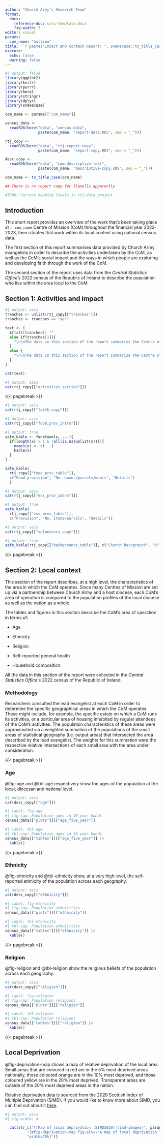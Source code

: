 ```yaml
---
author: "Church Army's Research Team"
format:
  docx:
    reference-doc: caru-template.docx
    fig-width: 7
editor: visual
params: 
  com_name: "ballina"
title: '`r paste("Impact and Context Report: ", snakecase::to_title_case(params[["com_name"]]), " Centre of Mission")`'
execute: 
  echo: false
  warning: false
---
```


```r
#| output: false
library(ggplot2)
library(knitr)
library(purrr)
library(here)
library(stringr)
library(dplyr)
library(snakecase)

com_name <- params[["com_name"]]

census_data <-
  readRDS(here("data", "census-data", 
               paste(com_name, "report-data.RDS", sep = "_")))

rtj_copy <- 
  readRDS(here("data", "rtj-report-copy",
               paste(com_name, "report-copy.RDS", sep = "_")))

desc_copy <- 
  readRDS(here("data", "com-descriptive-text",
               paste(com_name, "descriptive-copy.RDS", sep = "_")))

com_name <- to_title_case(com_name)

## There is no report copy for llanelli apparently

#TODO: Correct heading levels in rtj-data project
```

## Introduction

This short report provides an overview of the work that's been taking place at `r com_name` Centre of Mission (CoM) throughout the financial year 2022-2023, then situates that work within its local context using national census data.

The first section of this report summarises data provided by Church Army evangelists in order to describe the activities undertaken by the CoM, as well as the CoM's social impact and the ways in which people are exploring and developing faith through the work of the CoM.

The second section of the report uses data from the *Central Statistics Office's* 2022 census of the Republic of Ireland to describe the population who live within the area local to the CoM.

## Section 1: Activities and impact

```r
#| output: asis
tranches <- unlist(rtj_copy[["tranches"]])
tranches <- tranches == "yes"

text <- {
  if(all(tranches)) ""
  else if(tranches[1]){
    "\n\nThe data in this section of the report summarise the Centre of Mission's activity between April and October 2022.\n\n"
  }
  else {
    "\n\nThe data in this section of the report summarise the Centre of Mission's activity between November 2022 and March 2023.\n\n"
  }
}

cat(text)
```

```r
#| output: asis
cat(rtj_copy[["activities_section"]])
```

{{< pagebreak >}}

```r
#| output: asis
cat(rtj_copy[["faith_copy"]])
```

```r
#| output: asis
cat(rtj_copy[["food_prov_intro"]])
```

```r
#| output: true
safe_kable <- function(x, ...){
  if(length(x) > 1 & !all(is.na(unlist(x)))){
    names(x) <- c(...)
    kable(x)
  }
}

safe_kable(
  rtj_copy[["food_prov_table"]],
  c("Food provision", "No. boxes/parcels/meals", "Details")
  )
```

```r
#| output: asis
cat(rtj_copy[["ess_prov_intro"]])
```

```r
#| output: true
safe_kable(
  rtj_copy[["ess_prov_table"]],
  c("Provision", "No. Items/parcels", "Details"))
```

```r
#| output: asis
cat(rtj_copy[["volunteers_copy"]])
```

```r
#| output: true
safe_kable(rtj_copy[["backgrounds_table"]], c("Church background", "%"))
```

{{< pagebreak >}}

## Section 2: Local context

This section of the report describes, at a high level, the characteristics of the area in which the CoM operates. Since many Centres of Mission are set up via a partnership between Church Army and a host diocese, each CoM's area of operation is compared to the population profiles of the local diocese as well as the nation as a whole.

The tables and figures in this section describe the CoM's area of operation in terms of:

-   Age

-   Ethnicity

-   Religion

-   Self-reported general health

-   Household composition

All the data in this section of the report were collected in the *Central Statistics Office'*s 2022 census of the Republic of Ireland.

### Methodology

Researchers consulted the lead evangelist at each CoM in order to determine the specific geographical areas in which the CoM operates. These might include, for example, the specific estate on which a CoM runs its activities, or a particular area of housing inhabited by regular attendees of the CoM's activities. The population characteristics of these areas were approximated via a weighted summation of the populations of the small areas of statistical geography (i.e. output areas) that intersected the area described by the lead evangelist. The weights for this summation were the respective relative intersections of each small area with the area under consideration.

{{< pagebreak >}}

### Age

@fig-age and @tbl-age respectively show the ages of the population at the local, diocesan and national level.

```r
#| output: asis
cat(desc_copy[["age"]])
```

```r
#| label: fig-age
#| fig-cap: Population ages in 10 year bands
census_data[["plots"]][["age_five_year"]]
```

```r
#| label: tbl-age
#| tbl-cap: Population ages in 10 year bands
census_data[["tables"]][["age_five_year"]] |> 
  kable()
```

{{< pagebreak >}}

### Ethnicity

@fig-ethnicity and @tbl-ethnicity show, at a very high level, the self-reported ethnicity of the population across each geography.

```r
#| output: asis
cat(desc_copy[["ethnicity"]])
```

```r
#| label: fig-ethnicity
#| fig-cap: Population ethnicities
census_data[["plots"]][["ethnicity"]]
```

```r
#| label: tbl-ethnicity
#| tbl-cap: Population ethnicities
census_data[["tables"]][["ethnicity"]] |> 
  kable()
```

{{< pagebreak >}}

### Religion

@fig-religion and @tbl-religion show the religious beliefs of the population across each geography.

```r
#| output: asis
cat(desc_copy[["religion"]])
```

```r
#| label: fig-religion
#| fig-cap: Population religions
census_data[["plots"]][["religion"]]
```

```r
#| label: tbl-religion
#| tbl-cap: Population religions
census_data[["tables"]][["religion"]] |> 
  kable()
```

{{< pagebreak >}}

## Local Deprivation

@fig-deprivation-map shows a map of relative deprivation of the local area. Small areas that are coloured in red are in the 5% most deprived areas nationally, those coloured orange are in the 10% most deprived, and those coloured yellow are in the 20% most deprived. Transparent areas are outside of the 20% most deprived areas in the nation.

Relative deprivation data is sourced from the 2020 Scottish Index of Multiple Deprivation (SIMD). If you would like to know more about SIMD, you can find out about it [here](https://www.gov.scot/collections/scottish-index-of-multiple-deprivation-2020/).

```r
#| output: asis
#| fig-width: 4

  cat(str_c("![Map of local deprivation (SIMD2020)](imd-images/", params[["com_name"]], ".png)",
          "{#fig-deprivation-map fig-alt=\"A map of local deprivation levels\" " ,
          "width=70%}"))
```
